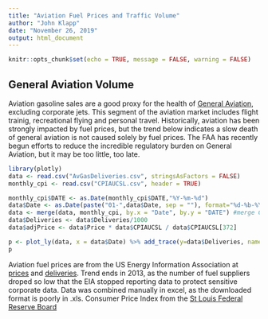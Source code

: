 ```yaml
---
title: "Aviation Fuel Prices and Traffic Volume"
author: "John Klapp"
date: "November 26, 2019"
output: html_document
---
```


```r
knitr::opts_chunk$set(echo = TRUE, message = FALSE, warning = FALSE)
```

## General Aviation Volume

Aviation gasoline sales are a good proxy for the health of [General Aviation](https://en.wikipedia.org/wiki/General_aviation), excluding corporate jets. This segment of the aviation market includes flight trainig, recreational flying and personal travel. Historically, aviation has been strongly impacted by fuel prices, but the trend below indicates a slow death of general aviation is not caused solely by fuel prices. The FAA has recently begun efforts to reduce the incredible regulatory burden on General Aviation, but it may be too little, too late.
```r
library(plotly)
data <- read.csv("AvGasDeliveries.csv", stringsAsFactors = FALSE)
monthly_cpi <- read.csv("CPIAUCSL.csv", header = TRUE)

monthly_cpi$DATE <- as.Date(monthly_cpi$DATE,"%Y-%m-%d")
data$Date <- as.Date(paste("01-",data$Date, sep = ""), format="%d-%b-%Y")
data <- merge(data, monthly_cpi, by.x = "Date", by.y = "DATE") #merge CPI
data$Deliveries <- data$Deliveries/1000
data$adjPrice <- data$Price * data$CPIAUCSL / data$CPIAUCSL[372]

p <- plot_ly(data, x = data$Date) %>% add_trace(y=data$Deliveries, name = "Deliveries 1000 x US Gal", mode="lines") %>% add_trace(y=data$adjPrice, name = "Price 2013 $/gal", mode="lines")
p

```

Aviation fuel prices are from the US Energy Information Association at [prices](https://www.eia.gov/dnav/pet/hist/LeafHandler.ashx?n=PET&s=EMA_EPPV_PTG_NUS_DPG&f=M) and [deliveries](https://www.eia.gov/dnav/pet/hist/LeafHandler.ashx?n=pet&s=c400000001&f=m). Trend ends in 2013, as the number of fuel suppliers droped so low that the EIA stopped reporting data to protect sensitive corporate data. Data was combined manually in excel, as the downloaded format is poorly in .xls. Consumer Price Index from the [St Louis Federal Reserve Board](https://fred.stlouisfed.org/series/CPIAUCSL)
